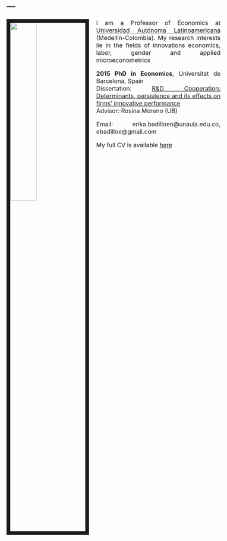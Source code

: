 ---
---
<link rel="stylesheet" href="styles.css" type="text/css">

<img src="images/Fotojulio2019.jpeg" style="width:35%; border:10px solid; margin-right: 20px" align="left">

<style>
body {
text-align: justify}

body{ /* Normal  */
      font-size: 12pt;
  }
</style>

I am a Professor of Economics at [Universidad Autónoma Latinoamericana](https://www.unaula.edu.co) (Medellín-Colombia). My research interests lie in the fields of innovations economics, labor, gender and applied microeconometrics 

**2015 PhD in Economics**, Universitat de Barcelona, Spain<br>
Dissertation: [R&D Cooperation: Determinants, persistence and its effects on firms' innovative performance](https://www.tesisenred.net/handle/10803/287325)<br>
Advisor: Rosina Moreno (UB) 

Email: erika.badilloen@unaula.edu.co, ebadilloe@gmail.com

My full CV is available [here](files/CV ERBE 2019 03.pdf)
